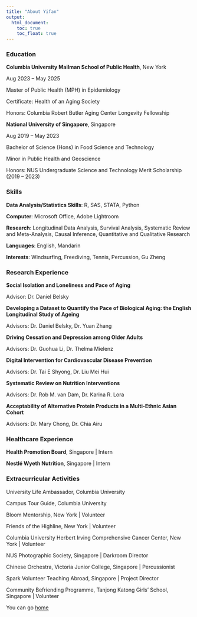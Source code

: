 ```yaml
---
title: "About Yifan"
output: 
  html_document:
    toc: true
    toc_float: true
---
```


### Education
**Columbia University Mailman School of Public Health**, New York

Aug 2023 – May 2025

Master of Public Health (MPH) in Epidemiology  

Certificate: Health of an Aging Society

Honors: Columbia Robert Butler Aging Center Longevity Fellowship


**National University of Singapore**, Singapore 

Aug 2019 – May 2023 

Bachelor of Science (Hons) in Food Science and Technology

Minor in Public Health and Geoscience

Honors: NUS Undergraduate Science and Technology Merit Scholarship (2019 – 2023)

### Skills
**Data Analysis/Statistics Skills**: R, SAS, STATA, Python

**Computer**: Microsoft Office, Adobe Lightroom

**Research**: Longitudinal Data Analysis, Survival Analysis, Systematic Review and Meta-Analysis, Causal Inference, Quantitative and Qualitative Research 

**Languages**: English, Mandarin

**Interests**: Windsurfing, Freediving, Tennis, Percussion, Gu Zheng

### Research Experience 
**Social Isolation and Loneliness and Pace of Aging**

Advisor: Dr. Daniel Belsky


**Developing a Dataset to Quantify the Pace of Biological Aging: the English Longitudinal Study of Ageing**

Advisors: Dr. Daniel Belsky, Dr. Yuan Zhang


**Driving Cessation and Depression among Older Adults**

Advisors: Dr. Guohua Li, Dr. Thelma Mielenz


**Digital Intervention for Cardiovascular Disease Prevention**

Advisors: Dr. Tai E Shyong, Dr. Liu Mei Hui


**Systematic Review on Nutrition Interventions**

Advisors: Dr. Rob M. van Dam, Dr. Karina R. Lora


**Acceptability of Alternative Protein Products in a Multi-Ethnic Asian Cohort**

Advisors: Dr. Mary Chong, Dr. Chia Airu


### Healthcare Experience
**Health Promotion Board**, Singapore | Intern

**Nestlé Wyeth Nutrition**, Singapore | Intern

### Extracurricular Activities
University Life Ambassador, Columbia University

Campus Tour Guide, Columbia University

Bloom Mentorship, New York | Volunteer

Friends of the Highline, New York | Volunteer

Columbia University Herbert Irving Comprehensive Cancer Center, New York | Volunteer

NUS Photographic Society, Singapore | Darkroom Director

Chinese Orchestra, Victoria Junior College, Singapore | Percussionist

Spark Volunteer Teaching Abroad, Singapore | Project Director

Community Befriending Programme, Tanjong Katong Girls’ School, Singapore | Volunteer




You can go [home](index.html)